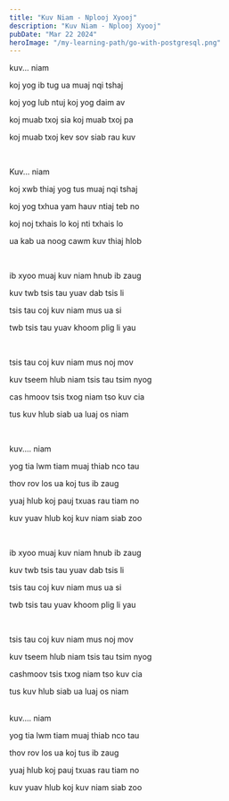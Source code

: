 ```yaml
---
title: "Kuv Niam - Nplooj Xyooj"
description: "Kuv Niam - Nplooj Xyooj"
pubDate: "Mar 22 2024"
heroImage: "/my-learning-path/go-with-postgresql.png"
---
```


kuv... niam

koj yog ib tug ua muaj nqi tshaj

koj yog lub ntuj koj yog daim av

koj muab txoj sia koj muab txoj pa

koj muab txoj kev sov siab rau kuv

<br />

Kuv... niam

koj xwb thiaj yog tus muaj nqi tshaj

koj yog txhua yam hauv ntiaj teb no

koj noj txhais lo koj nti txhais lo

ua kab ua noog cawm kuv thiaj hlob

<br />

ib xyoo muaj kuv niam hnub ib zaug

kuv twb tsis tau yuav dab tsis li

tsis tau coj kuv niam mus ua si

twb tsis tau yuav khoom plig li yau

<br />

tsis tau coj kuv niam mus noj mov

kuv tseem hlub niam tsis tau tsim nyog

cas hmoov tsis txog niam tso kuv cia

tus kuv hlub siab ua luaj os niam

<br />

kuv.... niam

yog tia lwm tiam muaj thiab nco tau

thov rov los ua koj tus ib zaug

yuaj hlub koj pauj txuas rau tiam no

kuv yuav hlub koj kuv niam siab zoo

<br />

ib xyoo muaj kuv niam hnub ib zaug

kuv twb tsis tau yuav dab tsis li

tsis tau coj kuv niam mus ua si

twb tsis tau yuav khoom plig li yau

<br />

tsis tau coj kuv niam mus noj mov

kuv tseem hlub niam tsis tau tsim nyog

cashmoov tsis txog niam tso kuv cia

tus kuv hlub siab ua luaj os niam

<br />
kuv.... niam

yog tia lwm tiam muaj thiab nco tau

thov rov los ua koj tus ib zaug

yuaj hlub koj pauj txuas rau tiam no

kuv yuav hlub koj kuv niam siab zoo
